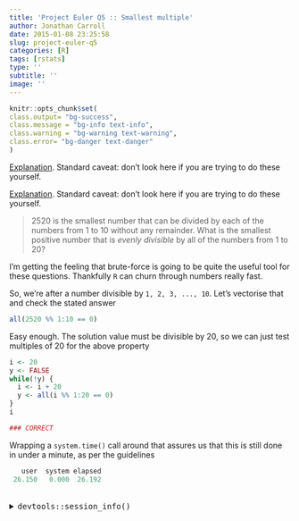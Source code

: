 ```yaml
---
title: 'Project Euler Q5 :: Smallest multiple'
author: Jonathan Carroll
date: 2015-01-08 23:25:58
slug: project-euler-q5
categories: [R]
tags: [rstats]
type: ''
subtitle: ''
image: ''
---
```


```r
knitr::opts_chunk$set(
class.output= "bg-success",
class.message = "bg-info text-info",
class.warning = "bg-warning text-warning",
class.error= "bg-danger text-danger"
)
```

[Explanation](http://jcarroll.com.au/2015/01/code/project-euler/). Standard caveat: don't look here if you are trying to do these yourself.

<!--more-->

[Explanation](http://jcarroll.com.au/2015/01/code/project-euler/). Standard caveat: don't look here if you are trying to do these yourself.

<blockquote>
2520 is the smallest number that can be divided by each of the numbers from 1 to 10 without any remainder. What is the smallest positive number that is _evenly divisible_ by all of the numbers from 1 to 20?
</blockquote>

I'm getting the feeling that brute-force is going to be quite the useful tool for these questions. Thankfully `R` can churn through numbers really fast.

So, we're after a number divisible by `1, 2, 3, ..., 10`. Let's vectorise that and check the stated answer

```r
all(2520 %% 1:10 == 0)
```

Easy enough. The solution value must be divisible by 20, so we can just test multiples of 20 for the above property

```r
i <- 20
y <- FALSE
while(!y) {
  i <- i + 20
  y <- all(i %% 1:20 == 0)
}
i

### CORRECT
```

Wrapping a `system.time()` call around that assures us that this is still done in under a minute, as per the guidelines

```r
   user  system elapsed 
 26.150   0.000  26.192 
```

<br />
<details>
  <summary>
    <tt>devtools::session_info()</tt>
  </summary>
```r
devtools::session_info()
```
</details>
<br />

